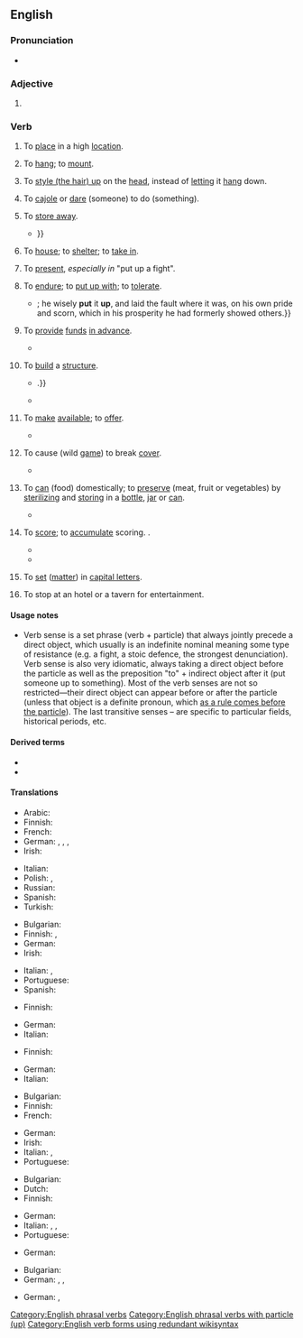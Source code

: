 {{also|put-up}}
==English==

===Pronunciation===
* {{audio|en|En-au-put up.ogg|Audio (AU)}}

===Adjective===
{{en-adj|-}}

# {{alternative form of|en|put-up}}

===Verb===
{{en-verb|put<,,put> up}}

# {{lb|en|transitive}} To [[place]] in a high [[location]].
#: {{ux|en|Please '''put up''' your luggage in the overhead bins.}}{{ux|en|Three volunteers '''put up''' their hands in response to the speaker's request.}}
# {{lb|en|transitive}} To [[hang]]; to [[mount]].
#: {{ux|en|Many people '''put up''' messages on their refrigerators.}}
# {{lb|en|transitive}} To [[style up|style (the hair) up]] on the [[head]], instead of [[let]]ting it [[hang]] down.
# {{senseid|en|cajole}}{{lb|en|transitive|idiom|used with "to"}} To [[cajole]] or [[dare]] (someone) to do (something).
#: {{ux|en|I think someone '''put''' him '''up''' to it.}}
#{{lb|en|transitive|idiom}} To [[store away]].
#: {{ux|en|Be sure to '''put up''' the tools when you finish.}}
#* {{RQ:Fielding Tom Jones|III|VIII|||“As for your money,” replied Partridge, “I beg, sir, you will '''put''' it '''up'''; I will receive none of you at this time; for at present I am, I believe, the richer man of the two. {{...}}}}
#{{lb|en|transitive|idiom}} To [[house]]; to [[shelter]]; to [[take in]].
#: {{ux|en|We can '''put''' you '''up''' for the night.}}
#{{senseid|en|put up a fight}}{{lb|en|transitive|idiom}} To [[present]], ''especially in'' "put up a fight".
#: {{ux|en|That last fighter '''put up''' quite a fight.}}
#: {{ux|en|They didn't '''put up''' much resistance.}}
#{{lb|en|transitive}} To [[endure]]; to [[put up with]]; to [[tolerate]].
#* {{quote-book|en|author=[[w:Robert Burton (scholar)|Robert Burton]]|title={{w|The Anatomy of Melancholy}}|year=1621|text=Dionysius of Syracuse, in his exile, was made to stand without dore {{...}}; he wisely '''put''' it '''up''', and laid the fault where it was, on his own pride and scorn, which in his prosperity he had formerly showed others.}}
# {{lb|en|transitive}} To [[provide]] [[funds]] [[in advance]].
#: {{ux|en|Butty Sugrue '''put up''' £300,000 for the Ali–Lewis fight.}}
#* {{quote-av|en|actor={{w|Daniel Day-Lewis}}|role=Daniel Plainview|title={{w|There Will Be Blood}}|writer={{w|Paul Thomas Anderson}}|publisher=distributed by {{w|Paramount Vantage}} & {{w|Miramax Films}}|date=2007 September 27|text=This is why I can guarantee to start drilling and to '''put up''' the cash to back my word.}}
#{{lb|en|transitive}} To [[build]] a [[structure]].
#* {{quote-book|en|year=1963|author={{w|Margery Allingham}}|title={{w|The China Governess}}|genre=fiction|chapter=1|url=http://openlibrary.org/works/OL2004261W|passage=The original family who had begun to build a palace to rival Nonesuch had died out before they had '''put up''' little more than the gateway, {{...}}.}}
#* {{quote-song|en|author={{w|Joni Mitchell}}|title={{w|Big Yellow Taxi}}|album=[[w:Ladies of the Canyon (album)|Ladies of the Canyon]]|year=1970|artist={{w|Joni Mitchell}}|text=They paved paradise and '''put up''' a parking lot}}
#{{lb|en|transitive}} To [[make]] [[available]]; to [[offer]].
#: {{ux|en|The picture was '''put up''' for auction.}}
#: {{ux|en|I '''put''' my first child '''up''' for adoption.}}
#* {{quote-book|en|last=Spoto|first=Donald|chapter=3|title=Marilyn Monroe: The Biography|genre=non-fiction|url=https://books.google.com/books?id=r2W9SGUyRmgC&pg=PA39|publisher={{w|Rowman & Littlefield}}|year=2001|page=39|isbn=0815411839|text=The house on Arbol Drive was '''put up''' for sale that autumn; this portion of the street soon vanished, and the land became part of the Hollywood Bowl complex.}}
#{{senseid|en|hunting}} {{lb|en|hunting|transitive}} To cause (wild [[game]]) to break [[cover]].
#* {{quote-book|1=en|year=1912|author=Sir Arthur Conan Doyle|authorlink=Arthur Conan Doyle|title=The Lost World|url=http://www.gutenberg.org/cache/epub/139/pg139.txt|passage="By George! they'll have something to excite them if they '''put''' us '''up'''."}}
#{{senseid|en|food and drink}} {{lb|en|transitive|food and drink|idiom}} To [[can]] (food) domestically; to [[preserve]] (meat, fruit or vegetables) by [[sterilize|sterilizing]] and [[store|storing]] in a [[bottle]], [[jar]] or [[can]].
#* {{quote-book|en|last=Borenstein|first=Audrey|title=Chimes of Change and Hours: Views of Older Women in Twentieth-century America|genre=non-fiction|url=https://books.google.com/books?id=HMxxespYaHAC&pg=PA187|publisher={{w|Associated University Presses}}|year=1983|page=187|isbn=0838631703|text=People made their own cottage cheese, picked wild strawberries and canned them, and '''put up''' apples.}}
#{{senseid|en|sports}} {{lb|en|US|Canada|transitive|sports|idiom}} To [[score]]; to [[accumulate]] scoring. {{ellipsis of|en|to put up on the [[scoreboard]]}}.
#* {{quote-journal|en|date=April 24 2020|work=the {{w|New York Times}}|author=Ken Belson and Ben Shpigel|url=https://www.nytimes.com/2020/04/23/sports/football/nfl-draft-live.html|title=Full Round 1 2020 N.F.L. Picks and Analysis|text=In addition to '''putting up''' nearly 3,300 receiving yards and 32 touchdown receptions in three college seasons, he was also the main punt returner for the Sooners.}}
#* {{quote-web|en|date=2011-08-09|site=NHL.com|author=John Kreiser|url=https://www.nhl.com/news/the-great-ones-23-unbreakable-records/c-585698|title=The Great One's 23 unbreakable records|text=The last player to have more than 140 points in one season was Mario Lemieux, who '''put up''' 160 in 1995-96.}}
#{{senseid|en|printing}} {{lb|en|transitive|printing|historical}} To [[set]] ([[matter]]) in [[capital letter]]s.
#{{lb|en|intransitive|archaic}} To stop at an hotel or a tavern for entertainment.<!--1873 Hotten Slang Dictionary-->

====Usage notes====
* Verb sense {{m-self|en|put up|id=put up a fight|3=7}} is a set phrase (verb + particle) that always jointly precede a direct object, which usually is an indefinite nominal meaning some type of resistance (e.g. a fight, a stoic defence, the strongest denunciation). Verb sense {{m-self|en|put up|id=cajole|3=4}} is also very idiomatic, always taking a direct object before the particle as well as the preposition "to" + indirect object after it (put someone up to something). Most of the verb senses are not so restricted—their direct object can appear before or after the particle (unless that object is a definite pronoun, which [https://en.wikipedia.org/English%20phrasal%20verbs#Distinguishing%20phrasal%20verb%20types as a rule comes before the particle]). The last transitive senses {{m-self|en|put up|id=hunting|3=12}}–{{m-self|en|put up|id=printing|3=15}} are specific to particular fields, historical periods, etc.

====Derived terms====
* {{l|en|put up or shut up}}
* {{l|en|put up with}}

====Translations====
{{trans-top|to place in a high location}}
* Arabic: {{t-needed|ar}}
* Finnish: {{t+|fi|nostaa}}
* French: {{t+|fr|placer}}
* German: {{t|de|hochräumen}}, {{t|de|hochtun}} {{qualifier|coll.}}, {{t+|de|hochstellen}}, {{t|de|hochlegen}}
* Irish: {{t|ga|cuir suas}}
{{trans-mid}}
* Italian: {{t+|it|collocare}}
* Polish: {{t+|pl|podnosić}}, {{t+|pl|podnieść}}
* Russian: {{t+|ru|ста́вить}} {{q|наве́рх}}
* Spanish: {{t+|es|colgar}}
* Turkish: {{t+|tr|koymak}}
{{trans-bottom}}

{{trans-top|to hang or mount}}
* Bulgarian: {{t+|bg|окачвам}}
* Finnish: {{t+|fi|ripustaa}}, {{t+|fi|kiinnittää}}
* German: {{t+|de|befestigen}}
* Irish: {{t|ga|cuir suas}}
{{trans-mid}}
* Italian: {{t+|it|appendere}}, {{t+|it|attaccare}}
* Portuguese: {{t+|pt|afixar}}
* Spanish: {{t+|es|colgar}}
{{trans-bottom}}

{{trans-top|to cajole}}
* Finnish: {{t+|fi|yllyttää}}
{{trans-mid}}
* German: {{t+|de|anstacheln}}
* Italian: {{t+|it|persuadere}}
{{trans-bottom}}

{{trans-top|to store away}}
* Finnish: {{t|fi|paikoilleen|alt=panna paikoilleen}}
{{trans-mid}}
* German: {{t+|de|wegräumen}}
* Italian: {{t+|it|riporre}}
{{trans-bottom}}

{{trans-top|to house, shelter}}
* Bulgarian: {{t+|bg|подслонявам}}
* Finnish: {{t+|fi|majoittaa}}
* French: {{t+|fr|abriter}}
{{trans-mid}}
* German: {{t+|de|aufnehmen}}
* Irish: {{t|ga|cuir suas}}
* Italian: {{t+|it|ospitare}}, {{t+|it|restare}}
* Portuguese: {{t+|pt|hospedar}}
{{trans-bottom}}

{{trans-top|to present}}
* Bulgarian: {{t+|bg|предлагам}}
* Dutch: {{t+|nl|opdissen}}
* Finnish: {{t|fi|panna pystyyn}}
{{trans-mid}}
* German: {{t+|de|aufbieten}}
* Italian: {{t+|it|opporre}}, {{t+|it|mostrare}}, {{t+|it|presentare}}
* Portuguese: {{t+|pt|mostrar}}
{{trans-bottom}}

{{trans-top|to provide funds}}
* German: {{t+|de|aufbringen}}
{{trans-mid}}
{{trans-bottom}}

{{trans-top|to build a structure}}
* Bulgarian: {{t+|bg|изграждам}}
* German: {{t+|de|aufstellen}}, {{t+|de|aufbauen}}, {{t+|de|errichten}}
{{trans-mid}}
{{trans-bottom}}

{{trans-top|hunting}}
* German: {{t+|de|aufbringen}}, {{t+|de|aufscheuchen}}
{{trans-mid}}
{{trans-bottom}}

{{trans-see|to put up with|put up with}}

[[Category:English phrasal verbs]]
[[Category:English phrasal verbs with particle (up)]]
[[Category:English verb forms using redundant wikisyntax]]